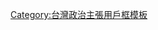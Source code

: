 {{top icon
|image=Daijishō in brown.svg|35px
|size=25px
|alt=支持台灣基進的維基人
|title=支持台灣基進的維基人
|link=Category:支持台灣基進的維基人
}}
{{Userbox
  |id=[[File:Daijishō in brown.svg|50px]]
  |id-h     = 60
  |id-w     = 75
  |id-c= White
  |info= {{large|'''這個用户支持<br/>[[台灣基進|<font color="#a73f24">臺灣基進</font>]]'''}}
  |info-c= White
  |info-fc= #a73f24
  |info-s= 12
  |border-c= #a73f24
  |border-s=5
  |usercategory=支持台灣基進的維基人
}}
<noinclude>
[[Category:台灣政治主張用戶框模板]]
</noinclude>